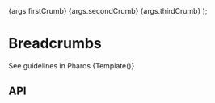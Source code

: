 

<Meta title="Components/Breadcrumb" />

  <PharosBreadcrumb>
    <PharosBreadcrumbItem href="#" id="firstBreadcrumb">
      {args.firstCrumb}
    </PharosBreadcrumbItem>
    <PharosBreadcrumbItem href="#" id="secondBreadcrumb">
      {args.secondCrumb}
    </PharosBreadcrumbItem>
    <PharosBreadcrumbItem id="thirdBreadcrumb">{args.thirdCrumb}</PharosBreadcrumbItem>
  </PharosBreadcrumb>
);

# Breadcrumbs

<PharosLink href="https://www.jstor.org/pharos/components/breadcrumb" target="_blank">
  See guidelines in Pharos
</PharosLink>

<Canvas>
  <Story
    name="Base"
    args={{
      firstCrumb: 'Hover to see the full text of long content, which are truncated',
      secondCrumb: 'Short texts will not',
      thirdCrumb: 'Current',
    }}
  >
    {Template()}
  </Story>
</Canvas>

## API

<ArgsTable of={PharosBreadcrumb} />
